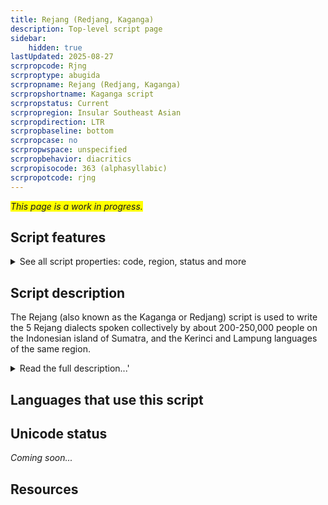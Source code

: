 ```yaml
---
title: Rejang (Redjang, Kaganga)
description: Top-level script page
sidebar:
    hidden: true
lastUpdated: 2025-08-27
scrpropcode: Rjng
scrproptype: abugida
scrpropname: Rejang (Redjang, Kaganga)
scrpropshortname: Kaganga script
scrpropstatus: Current
scrpropregion: Insular Southeast Asian
scrpropdirection: LTR
scrpropbaseline: bottom
scrpropcase: no
scrpropwspace: unspecified
scrpropbehavior: diacritics
scrpropisocode: 363 (alphasyllabic)
scrpropotcode: rjng
---
```


<span style='background-color:yellow'>_This page is a work in progress._</span>


## Script features

<details>
<summary> See all script properties: code, region, status and more</summary>
<ScriptInfo />
</details>

## Script description

The Rejang (also known as the Kaganga or Redjang) script is used to write the 5 Rejang dialects spoken collectively by about 200-250,000 people on the Indonesian island of Sumatra, and the Kerinci and Lampung languages of the same region.

<details>
<summary>Read the full description...'</summary>The script is thought to pre-date the introduction of Islam in the C12th to the area, although the earliest attested document has been dated to the mid C18th. It is traditionally written on bamboo, buffalo horn, bark or copper plates. An abugida of Brahmic derivation, the script comprises 23 consonant letters each with an inherent [a] vowel. Any of 12 diacritics can be used to modify the quality of the vowel. A further diacritic is used to mute the inherent vowel in a consonant-final syllable. The script is somewhat [defective](/reference/glossary#defect) in that it does not allow for the representation of diphthongs, which occur frequently in spoken Rejang. Consonants likewise cannot form clusters.
</details>

## Languages that use this script

<WsList script='Rjng' wsMax='5' />

## Unicode status

_Coming soon..._

## Resources

<ScriptResources detailSummary='seemore' />


